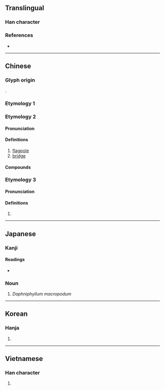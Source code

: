 {{also|槓}}
{{character info}}
==Translingual==

===Han character===
{{Han char|rn=75|rad=木|as=03|sn=7|four=41910|canj=DM,XDM|ids=⿰木工}}

===References===
* {{Han ref|kx=0512.130|dkj=14481|dj=0898.030|hdz=21157.010|uh=6760|ud=26464|bh=A7FE|bd=43006}}

----

==Chinese==
{{zh-forms}}

===Glyph origin===
{{Han etym}}
{{Han compound|木|工|ls=psc|c1=s|c2=p|t1=tree}}.

===Etymology 1===
{{zh-see|槓|sv}}

===Etymology 2===

====Pronunciation====
{{zh-pron
|m=gāng
|c=gong1
|mc=y
|oc=y
|ma=
|cat=n
}}

====Definitions====
{{zh-hanzi}}

# [[flagpole]]
# [[bridge]]

====Compounds====
{{zh-der|徒杠|杠轂|杠人|杠梁}}

===Etymology 3===

====Pronunciation====
{{zh-pron
|m=gōng
|cat=pn
}}

====Definitions====
{{zh-hanzi}}

# {{zh-only|杠里}}
----

==Japanese==

===Kanji===
{{ja-kanji|grade=|rs=木03}}

====Readings====
* {{ja-readings|on=[[こう]] (kō)|kun=[[てこ]] (teko)}}

===Noun===
{{ja-noun|ゆずりは|ユズリハ}}

# {{ja-def|ユズリハ}} {{lb|ja|rare|sort=ゆずりは}} ''Daphniphyllum macropodum''

----

==Korean==

===Hanja===
{{ko-hanja|hangeul=강|eumhun=|rv=gang|mr=kang|y=kang}}

# {{rfdef|ko|sort=木03}}

----

==Vietnamese==

===Han character===
{{vi-hantu|[[gông]], [[giang]]|rs=木03}}

# {{rfdef|vi|sort=木03}}